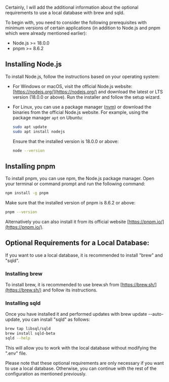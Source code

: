 Certainly, I will add the additional information about the optional requirements
to use a local database with brew and sqld.

To begin with, you need to consider the following prerequisites with minimum
versions of certain applications (in addition to Node.js and pnpm which were
already mentioned earlier):

- Node.js >= 18.0.0
- pnpm >= 8.6.2

## **Installing Node.js**

To install Node.js, follow the instructions based on your operating system:

- For Windows or macOS, visit the official Node.js website:
  [https://nodejs.org/](https://nodejs.org/) and download the latest or LTS
  version (18.0.0 or above). Run the installer and follow the setup wizard.

- For Linux, you can use a package manager
  ([nvm](https://github.com/nvm-sh/nvm.git/)) or download the binaries from the
  official Node.js website. For example, using the package manager `apt` on
  Ubuntu:

  ```bash
  sudo apt update
  sudo apt install nodejs
  ```

  Ensure that the installed version is 18.0.0 or above:

  ```bash
  node --version
  ```

## **Installing pnpm**

To install pnpm, you can use npm, the Node.js package manager. Open your
terminal or command prompt and run the following command:

```bash
npm install -g pnpm
```

Make sure that the installed version of pnpm is 8.6.2 or above:

```bash
pnpm --version
```

Alternatively you can also install it from its official website
[https://pnpm.io/](https://pnpm.io/).

## **Optional Requirements for a Local Database:**

If you want to use a local database, it is recommended to install "brew" and
"sqld".

### **Installing brew**

To install brew, it is recommended to use brew.sh from
[https://brew.sh/](https://brew.sh/) and follow its instructions.

### **Installing sqld**

Once you have installed it and performed updates with brew update --auto-update,
you can install "sqld" as follows:

```bash
brew tap libsql/sqld
brew install sqld-beta
sqld --help
```

This will allow you to work with the local database without modifying the ".env"
file.

Please note that these optional requirements are only necessary if you want to
use a local database. Otherwise, you can continue with the rest of the
configuration as mentioned previously.
